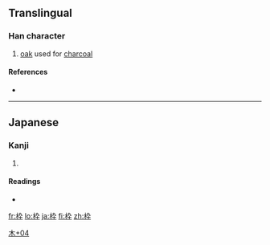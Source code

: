 ==Translingual==

===Han character===
{{Han char|rn=75|rad=木|as=04|sn=8|four=|canj=木大弓十 (DKNJ)}}

# [[oak]] used for [[charcoal]]

====References====
* {{Han ref|kx=0517.011|dkj=14576|hdz=21173.091|uh=67A0|ud=26528}}

----

==Japanese==

===Kanji===
{{ja-kanji|grade=c|rs=木04}}

# {{defn|Japanese}}

====Readings====
* {{ja-readings|on=|kun=[[わく]] (waku)}}

[[Category:Japanese-only CJKV Characters|木+04]]

[[fr:枠]]
[[lo:枠]]
[[ja:枠]]
[[fi:枠]]
[[zh:枠]]